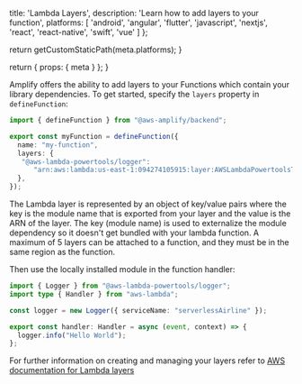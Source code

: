 
  title: 'Lambda Layers',
  description:
    'Learn how to add layers to your function',
  platforms: [
    'android',
    'angular',
    'flutter',
    'javascript',
    'nextjs',
    'react',
    'react-native',
    'swift',
    'vue'
  ]
};

  return getCustomStaticPath(meta.platforms);
}

  return {
    props: {
      meta
    }
  };
}

Amplify offers the ability to add layers to your Functions which contain your library dependencies. To get started, specify the `layers` property in `defineFunction`:

```ts title="amplify/functions/my-function/resource.ts"
import { defineFunction } from "@aws-amplify/backend";

export const myFunction = defineFunction({
  name: "my-function",
  layers: {
   "@aws-lambda-powertools/logger":
      "arn:aws:lambda:us-east-1:094274105915:layer:AWSLambdaPowertoolsTypeScriptV2:12",
  },
});
```

The Lambda layer is represented by an object of key/value pairs where the key is the module name that is exported from your layer and the value is the ARN of the layer. The key (module name) is used to externalize the module dependency so it doesn't get bundled with your lambda function. A maximum of 5 layers can be attached to a function, and they must be in the same region as the function.

Then use the locally installed module in the function handler:
```ts title="amplify/functions/my-function/handler.ts"
import { Logger } from "@aws-lambda-powertools/logger";
import type { Handler } from "aws-lambda";

const logger = new Logger({ serviceName: "serverlessAirline" });

export const handler: Handler = async (event, context) => {
  logger.info("Hello World");
};
```

For further information on creating and managing your layers refer to [AWS documentation for Lambda layers](https://docs.aws.amazon.com/lambda/latest/dg/chapter-layers.html)

